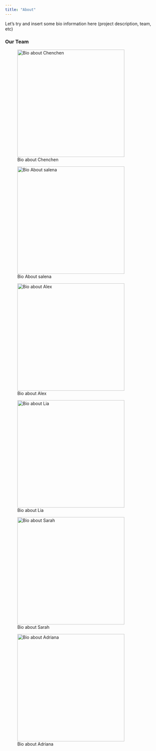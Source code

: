 ```yaml
---
title: "About"
---
```


Let's try and insert some bio information here (project description, team, etc)

### Our Team

![Bio about Chenchen](images/ChenChen.png){fig-align="left" width="350"}

![Bio About salena](images/SalenaTorresAshton.png){fig-align="left" width="350"}

![Bio about Alex](images/Alex.png){fig-align="left" width="350"}

![Bio about Lia](images/LiaOssana.png){fig-align="left" width="350"}

![Bio about Sarah](images/SarahYates.png){fig-align="left" width="350"}

![Bio about Adriana](images/AdrianaPicoral.jpg){fig-align="left" width="350"}
